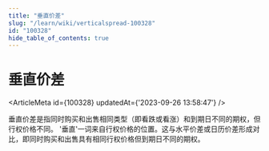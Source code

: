 ```yaml
---
title: "垂直价差"
slug: "/learn/wiki/verticalspread-100328"
id: "100328"
hide_table_of_contents: true
---
```



# 垂直价差

<ArticleMeta id={100328} updatedAt={'2023-09-26 13:58:47'} />
<div className='border-solid border-b border-t-0 my-4 border-[var(--ifm-color-gray-300)]' />

垂直价差是指同时购买和出售相同类型（即看跌或看涨）和到期日不同的期权，但行权价格不同。 '垂直'一词来自行权价格的位置。这与水平价差或日历价差形成对比，即同时购买和出售具有相同行权价格但到期日不同的期权。
